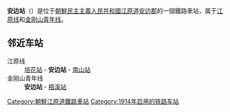 {{Distinguish|安边镇站}}
{{朝鮮半島車站資訊
|公司色 = red
|文字色 = 
|站名 = 安邊站
|圖片 = 
|pxl = 
|圖片說明 =
|停站路線數 = 2
|前一站1 = [[培花站|培花]]
|前一站距離1 = 4.9
|後一站距離1 = 6.4
|後一站1 = [[南山站_(江原道)|南山]]
|所屬路線1 = [[江原线|江原线]]
|距離1 = 57.7
|起點站1 = [[高原站_(咸镜南道)|高原]]
|前一站2 = 
|前一站距離2 = 
|後一站距離2 = 8.9
|後一站2 = [[梧溪站|梧溪]]
|所屬路線2 = [[金刚山青年线|金刚山青年线]]
|距離2 = 0.0
|起點站2 = 安边
|諺文 = 안변역
|朝鮮漢字 = 安邊驛
|文觀部式 =Anbyeon-yeok
|馬-賴式 =Anbyŏn-yŏk
|副站名 = 
|車站編號 = 
|所屬公司 = [[朝鲜民主主义人民共和国铁道省|朝鲜民主主义人民共和国铁道省]]
|所在地 =[[江原道_(北)|江原道]][[安边郡|安边郡]]
|車站構造 = 地面车站
|月台配置 = 
|啟用年月日 =1914年 
|廢站年月日 = 
|上下車人次 = 
|統計年度 = 
|轉車 = 
|備註 = 
|全寬備註 = 
}}

'''安边站'''（{{kor|名=北|諺=안변역|漢=安邊驛|羅=Anbyŏn yŏk|f=y}}）是位于[[朝鮮民主主義人民共和國|朝鮮民主主義人民共和國]][[江原道_(北)|江原道]][[安边郡|安边郡]]的一個鐵路車站，属于[[江原线|江原线]]和[[金刚山青年线|金刚山青年线]]。

==邻近车站==
;江原线
:[[培花站|培花站]] - '''安边站''' - [[南山站_(江原道)|南山站]]
;金刚山青年线
:'''安边站''' - [[梧溪站|梧溪站]]

{{江原线}}
{{金刚山青年线}}

{{朝鲜铁路小作品}}

[[Category:朝鮮江原道鐵路車站|Category:朝鮮江原道鐵路車站]]
[[Category:1914年启用的铁路车站|Category:1914年启用的铁路车站]]